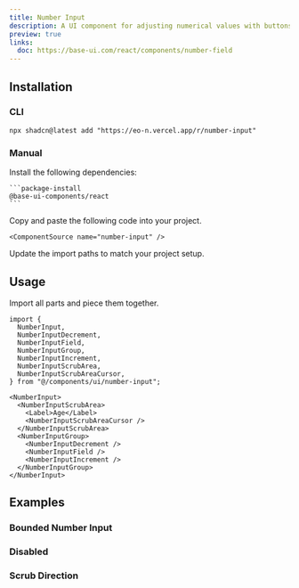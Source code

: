 ```yaml
---
title: Number Input
description: A UI component for adjusting numerical values with buttons, a text field, and an interactive scrub area for fine-tuned control.
preview: true
links:
  doc: https://base-ui.com/react/components/number-field
---
```


<ComponentTabs name="number-input-demo" />

## Installation

### CLI

```package-install
npx shadcn@latest add "https://eo-n.vercel.app/r/number-input"
```

### Manual

<Steps>
  <Step>
    Install the following dependencies:

    ```package-install
    @base-ui-components/react
    ```

  </Step>
  <Step>
    Copy and paste the following code into your project.

    <ComponentSource name="number-input" />

  </Step>
  
  <Step>Update the import paths to match your project setup.</Step>

</Steps>

## Usage

Import all parts and piece them together.

```tsx
import {
  NumberInput,
  NumberInputDecrement,
  NumberInputField,
  NumberInputGroup,
  NumberInputIncrement,
  NumberInputScrubArea,
  NumberInputScrubAreaCursor,
} from "@/components/ui/number-input";
```

```tsx
<NumberInput>
  <NumberInputScrubArea>
    <Label>Age</Label>
    <NumberInputScrubAreaCursor />
  </NumberInputScrubArea>
  <NumberInputGroup>
    <NumberInputDecrement />
    <NumberInputField />
    <NumberInputIncrement />
  </NumberInputGroup>
</NumberInput>
```

## Examples

### Bounded Number Input

<ComponentTabs name="number-input-min-max" />

### Disabled

<ComponentTabs name="number-input-disabled" />

### Scrub Direction

<ComponentTabs name="number-input-scrub-direction" />
